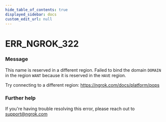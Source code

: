 ```yaml
---
hide_table_of_contents: true
displayed_sidebar: docs
custom_edit_url: null
---
```



# ERR_NGROK_322

### Message
This name is reserved in a different region.
Failed to bind the domain `DOMAIN` in the region `WANT` because it is reserved
in the `HAVE` region.

Try connecting to a different region: https://ngrok.com/docs/platform/pops

### Further help
If you're having trouble resolving this error, please reach out to [support@ngrok.com](mailto:support@ngrok.com?subject=Help%20with%20ERR_NGROK_322)


<ErrorDetails error='err_ngrok_322' />
